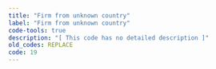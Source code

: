 ```yaml
---
title: "Firm from unknown country"
label: "Firm from unknown country"
code-tools: true
description: "[ This code has no detailed description ]"
old_codes: REPLACE
code: 19
---
```

